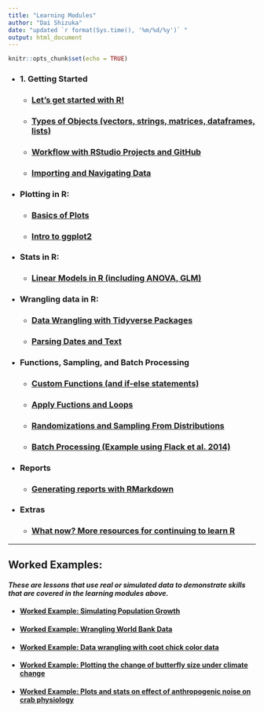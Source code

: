 ```yaml
---
title: "Learning Modules"
author: "Dai Shizuka"
date: "updated `r format(Sys.time(), '%m/%d/%y')` "
output: html_document
---
```


```r
knitr::opts_chunk$set(echo = TRUE)
```

* ### 1. Getting Started

  + ### [Let's get started with R!](Intro.html)

  + ### [Types of Objects (vectors, strings, matrices, dataframes, lists)](ObjectTypes.html)

  + ### [Workflow with RStudio Projects and GitHub](Workflow.html)

  + ### [Importing and Navigating Data](Data.html)

* ### Plotting in R:

    + ### [Basics of Plots](Plots_basics.html)
    
    + ### [Intro to ggplot2](ggplot_intro.html)

* ### Stats in R:

    + ### [Linear Models in R (including ANOVA, GLM)](Stats_LinearModels.html)

* ### Wrangling data in R:

    + ### [Data Wrangling with Tidyverse Packages](tidyverse.html)
    
    + ### [Parsing Dates and Text](text_parsing.html)

* ### Functions, Sampling, and Batch Processing

  + ### [Custom Functions (and if-else statements)](Functions.html)

  + ### [Apply Fuctions and Loops](Apply.html)
    
  + ### [Randomizations and Sampling From Distributions](RandomNumbers.html)

  + ### [Batch Processing (Example using Flack et al. 2014)](batch.html) 

* ### Reports

  + ### [Generating reports with RMarkdown](Rmarkdown.html)

* ### Extras
  + ### [What now? More resources for continuing to learn R](resources.html)

***

## Worked Examples: 

#### *These are lessons that use real or simulated data to demonstrate skills that are covered in the learning modules above.*


* #### [Worked Example: Simulating Population Growth](example_PopGrowth.html)

* #### [Worked Example: Wrangling World Bank Data](example_WorldBank.html)

* #### [Worked Example: Data wrangling with coot chick color data](example_CootDataWrangling.html)

* #### [Worked Example: Plotting the change of butterfly size under climate change](Ex1.Plot_Bowden.html)

* #### [Worked Example: Plots and stats on effect of anthropogenic noise on crab physiology](example_Wale.html)

    